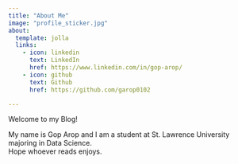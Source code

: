 ```yaml
---
title: "About Me"
image: "profile_sticker.jpg"
about:
  template: jolla
  links:
    - icon: linkedin
      text: LinkedIn
      href: https://www.linkedin.com/in/gop-arop/
    - icon: github
      text: Github
      href: https://github.com/garop0102

---
```

Welcome to my Blog!

My name is Gop Arop and I am a student at St. Lawrence University majoring in Data Science.  
Hope whoever reads enjoys.
